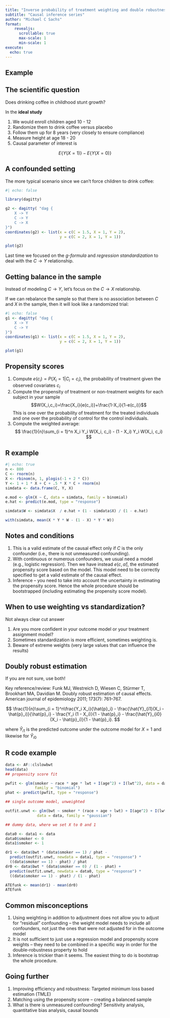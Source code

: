 ```yaml
---
title: "Inverse probability of treatment weighting and double robustness"
subtitle: "Causal inference series"
author: "Michael C Sachs"
format: 
    revealjs:
      scrollable: true
      max-scale: 1
      min-scale: 1
execute:
  echo: true
---
```




## Example

::: {.callout-tip}
# The scientific question

Does drinking coffee in childhood stunt growth? 
:::

In the __ideal study__

1. We would enroll children aged 10 - 12 
2. Randomize them to drink coffee versus placebo
3. Follow them up for 8 years (very closely to ensure compliance)
4. Measure height at age 18 - 20
5. Causal parameter of interest is 

$$
E\{Y(X = 1)\} - E\{Y(X = 0)\}
$$
    

## A confounded setting

The more typical scenario since we can't force children to drink coffee:

```r
#| echo: false

library(dagitty)

g2 <- dagitty( "dag {
    X -> Y
    C -> Y
    C -> X
}")
coordinates(g2) <- list(x = c(C = 1.5, X = 1, Y = 2), 
                        y = c(C = 2, X = 1, Y = 1))

plot(g2)
```

Last time we focused on the _g-formula_ and _regression standardization_ to deal with the $C \rightarrow Y$ relationship. 

## Getting balance in the sample

Instead of modeling $C \rightarrow Y$, let's focus on the $C \rightarrow X$ relationship. 

If we can rebalance the sample so that there is no association between $C$ and $X$ in the sample, then it will look like a randomized trial: 

```r
#| echo: false
g1 <- dagitty( "dag {
    X -> Y
    C -> Y
}")
coordinates(g1) <- list(x = c(C = 1.5, X = 1, Y = 2), 
                        y = c(C = 2, X = 1, Y = 1))

plot(g1)
```

## Propensity scores

1. Compute $e(c_i) = P(X_i = 1 | C_i = c_i)$, the probability of treatment given the observed covariates $c_i$
2. Compute the propensity of treatment or non-treatment weights for each subject in your sample
$$W(X_i,c_i)=\frac{X_i}{e(c_i)}+\frac{1-X_i}{1-e(c_i)}$$
This is one over the probability of treatment for the treated individuals and one over the probability of control for the control individuals. 
3. Compute the weighted average: 
$$
\frac{1}{n}\sum_{i = 1}^n X_i Y_i W(X_i, c_i) - (1 - X_i) Y_i W(X_i, c_i)
$$


## R example

```r
#| echo: true
n <- 800
C <- rnorm(n)
X <- rbinom(n, 1, plogis(-1 + 2 * C))
Y <- 1 + 1 * X + C + .5 * X * C + rnorm(n)
simdata <- data.frame(C, Y, X)

e.mod <- glm(X ~ C, data = simdata, family = binomial)
e.hat <- predict(e.mod, type = "response")

simdata$W <- simdata$X  / e.hat + (1 - simdata$X) / (1 - e.hat)

with(simdata, mean(X * Y * W - (1 - X) * Y * W))
```

## Notes and conditions

1. This is a valid estimate of the causal effect only if $C$ is the only confounder (i.e., there is not unmeasured confounding). 
2. With continuous or numerous confounders, we usual need a model (e.g., logistic regression). Then we have instead $e(c, \hat{\alpha})$, the estimated propensity score based on the model. This model need to be correctly specified to get a valid estimate of the causal effect.
3. Inference -- you need to take into account the uncertainty in estimating the propensity score. Hence the whole procedure should be bootstrapped (including estimating the propensity score model).

## When to use weighting vs standardization?

Not always clear cut answer

1. Are you more confident in your outcome model or your treatment assignment model? 
2. Sometimes standardization is more efficient, sometimes weighting is. 
3. Beware of extreme weights (very large values that can influence the results)


## Doubly robust estimation

If you are not sure, use both!


Key reference/review: Funk MJ, Westreich D, Wiesen C, Stürmer T, Brookhart MA, Davidian M. Doubly robust estimation of causal effects. American journal of epidemiology 2011; 173(7): 761–767.

$$
\frac{1}{n}\sum_{i = 1}^n\frac{Y_i X_i}{\hat{p}_i} - \frac{\hat{Y}_{i1}(X_i - \hat{p}_i)}{\hat{p}_i} - \frac{Y_i (1 - X_i)}{1 - \hat{p}_i} - \frac{\hat{Y}_{i0}(X_i - \hat{p}_i)}{1 - \hat{p}_i}.  
$$

where $\hat{Y}_{i1}$ is the predicted outcome under the outcome model for $X = 1$ and likewise for $\hat{Y}_{i0}$

## R code example

```r
data <- AF::clslowbwt
head(data)
## propensity score fit

pwfit <- glm(smoker ~ race * age * lwt + I(age^2) + I(lwt^2), data = data, 
             family = "binomial")
phat <- predict(pwfit, type = "response")

## single outcome model, unweighted

outfit.unwt <- glm(bwt ~ smoker * (race + age + lwt) + I(age^2) + I(lwt^2), 
              data = data, family = "gaussian")

## dummy data, where we set X to 0 and 1

data0 <- data1 <- data
data0$smoker <- 0
data1$smoker <- 1

dr1 <- data$bwt * (data$smoker == 1) / phat - 
  predict(outfit.unwt, newdata = data1, type = "response") * 
  ((data$smoker == 1) - phat) / phat
dr0 <- data$bwt * (data$smoker == 0) / (1 - phat) + 
  predict(outfit.unwt, newdata = data0, type = "response") * 
  ((data$smoker == 1) - phat) / (1 - phat)

ATEfunk <- mean(dr1) - mean(dr0)  
ATEfunk
```


## Common misconceptions

1. Using weighting in addition to adjustment does not allow you to adjust for "residual" confounding -- the weight model needs to include all confounders, not just the ones that were not adjusted for in the outcome model
2. It is not sufficient to just use a regression model and propensity score weights -- they need to be combined in a specific way in order for the double-robustness property to hold
3. Inference is trickier than it seems. The easiest thing to do is bootstrap the whole procedure. 



## Going further


1. Improving efficiency and robustness: Targeted minimum loss based estimation (TMLE)
2. Matching using the propensity score -- creating a balanced sample
3. What is there is unmeasured confounding? Sensitivity analysis, quantitative bias analysis, causal bounds

